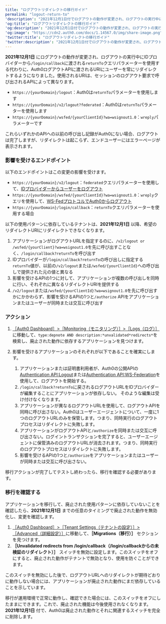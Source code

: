 ---
title: "ログアウトリダイレクトの移行ガイド"
permalink: "logout-return-to"
'description': "2021年12月1日付でログアウトの動作が変更され、ログアウトの実行中にIDプロバイダーから/login/callbackに渡されるreturnToクエリパラメーターを使用する代わりに、Auth0ログアウトAPIに渡されるURIにユーザーを常にリダイレクトするようになりました。"
'og:title': "ログアウトリダイレクトの移行ガイド"
'og:description': "2021年12月1日付でログアウトの動作が変更され、ログアウトの実行中にIDプロバイダーから/login/callbackに渡されるreturnToクエリパラメーターを使用する代わりに、Auth0ログアウトAPIに渡されるURIにユーザーを常にリダイレクトするようになりました。"
'og:image': "https://cdn2.auth0.com/docs/1.14567.0/img/share-image.png"
'twitter:title': "ログアウトリダイレクトの移行ガイド"
'twitter:description': "2021年12月1日付でログアウトの動作が変更され、ログアウトの実行中にIDプロバイダーから/login/callbackに渡されるreturnToクエリパラメーターを使用する代わりに、Auth0ログアウトAPIに渡されるURIにユーザーを常にリダイレクトするようになりました。"
---

**2021年12月1日** にログアウトの動作が変更され、ログアウトの実行中にIDプロバイダーから`/login/callback`に渡される`returnTo`クエリパラメーターを使用する代わりに、Auth0ログアウトAPIに渡されるURIにユーザーを常にリダイレクトするようになりました。使用されるURIは、セッションのログアウト要求で呼び出されるAPIによって異なります。

* `https://{yourDomain}/logout`：Auth0は`returnTo`パラメーターを使用します
* `https://{yourDomain}/v2/logout?federated`：Auth0は`returnTo`パラメーターを使用します
* `https://{yourDomain}/wsfed/{yourClientId}?wa=wsignout1.0`：`wreply`パラメーターです

これらいずれかのAPIへの以前の呼び出し記録がAuth0にない場合、ログアウトは完了しますが、リダイレクトは起こらず、エンドユーザーにはエラーページが表示されます。

### 影響を受けるエンドポイント

以下のエンドポイントはこの変更の影響を受けます。

* `https://{yourDomain}/v2/logout`：`federated`クエリパラメーターを使用して、[IDプロバイダーからユーザーをログアウト](/ja-jp/authenticate/login/logout/log-users-out-of-idps)
* `https://{yourDomain}/wsfed/{yourClientId}?wa=wsignout1.0`：`wreply`クエリを使用して、[WS-FedプロトコルでAuth0からログアウト](/ja-jp/authenticate/protocols/ws-fed-protocol)
* `https://{yourDomain}/login/callback`：`returnTo`クエリパラメーターを使用する場合

以下の使用パターンに依存しているテナントは、**2021年12月1日** 以降、希望のリダイレクトURIにリダイレクトできなくなります。

1. アプリケーションがログアウトURLを指定するのに、`/v2/logout or /wsfed/{yourClient}?wa=wsignout1.0`を先に呼び出すことなく、`/login/callback?returnTo`を呼び出す
2. IDプロバイダーが`/login/callback?returnTo`の呼び出しに指定する`returnTo`値が、以前の`/v2/logout`または`/wsfed/{yourClientId}`への呼び出しで提供された元の値と異なる
3. 影響を受けるAPIの1つに対して、アプリケーションが複数の呼び出しを同時に行い、それぞれに異なるリダイレクトURIを提供する
4. `/v2/logout`または`/wsfed/{yourClientId}?wa=wsignout1.0`を先に呼び出すかにかかわらず、影響を受けるAPIの1つと`/authorize` APIをアプリケーションまたはユーザーが同時または交互に呼び出す

### アクション

1. [［Auth0 Dashboard］>［Monitoring（モニタリング）］>［Logs（ログ）］](https://manage.auth0.com/#/logs)に移動して、`type:depnote AND description:*unvalidated*redirects*`を検索し、廃止された動作に依存するアプリケーションを見つけます。
2. 影響を受けるアプリケーションのそれぞれが以下であることを確実にします。

   1. アプリケーションまたは証明書利用者が、Auth0の公開APIの[Authentication API:Logout](/ja-jp/api/authentication#logout)または[Authentication API:WS-Federation](/ja-jp/api/authentication#ws-federation)を使用して、ログアウトを開始する。
   2. `/login/callback?returnTo`に戻されるログアウトURLをIDプロバイダーが編集することにアプリケーションが依存しない。 そのような編集は受け付けなくなります。
   3. アプリケーションが異なるログアウトURLを使用して、ログアウトAPIを同時に呼び出さない。Auth0はユーザーエージェントについて、一度に1つのログアウトURLのみを保管します。つまり、同時実行のログアウトプロセスはリダイレクトに失敗します。
   4. アプリケーションがログアウトAPIと`/authorize`を同時または交互に呼び出さない。ログイントランザクションを完了すると、ユーザーエージェントに保管済みのログアウトURLが消去されます。つまり、同時実行のログアウトプロセスはリダイレクトに失敗します。
   5. 影響を受けるAPIの1つと`/authorize`をアプリケーションまたはユーザーが同時または交互に呼び出さない。

移行アクションが完了してテストし終わったら、移行を確認する必要があります。

### 移行を確認する

アプリケーションを移行して、廃止された使用パターンに依存していないことを確認したら、**2021年12月1日** までの任意のタイミングで廃止された動作を無効化し、変更を確認します。

1. [［Auth0 Dashboard］>［Tenant Settings（テナントの設定）］>［Advanced（詳細設定）］](https://manage.auth0.com/#/tenant/advanced)に移動して、**［Migrations（移行）］** セクションを見つけます。
2. **［Unvalidated redirects from /login/callback（/login/callbackからの未検証のリダイレクト）］** スイッチを無効に設定します。このスイッチをオフにすると、廃止された動作がテナントで無効となり、使用を防ぐことができます。

このスイッチを無効にした後で、ログアウトURLへのリダイレクトが期待どおりに動作しない場合には、アプリケーションが廃止された動作にまだ依存していることを示しています。

移行が運用環境で正常に動作し、確認できた場合には、このスイッチをオフにしたままにできます。これで、廃止された機能は今後使用されなくなります。**2021年12月1日** 付で、Auth0は廃止された動作とそれに関連するスイッチを完全に削除します。